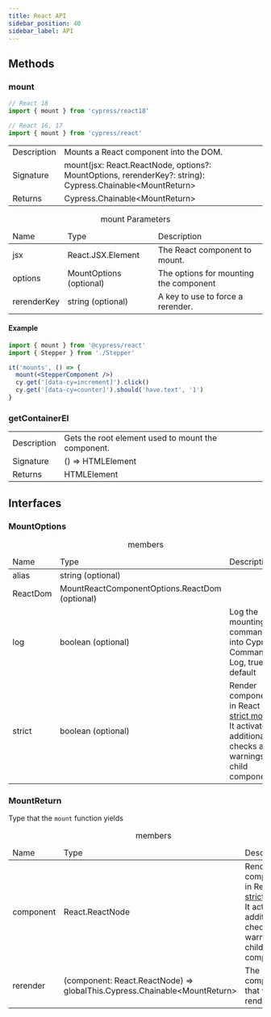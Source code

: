 ```yaml
---
title: React API
sidebar_position: 40
sidebar_label: API
---
```


## Methods

### mount

```js
// React 18
import { mount } from 'cypress/react18'

// React 16, 17
import { mount } from 'cypress/react'
```

<table class="api-table table-list">
  <tr>
    <td>Description</td>
    <td>Mounts a React component into the DOM.</td>
  </tr>
  <tr>
    <td>Signature</td>
    <td>
      mount(jsx: React.ReactNode, options?: MountOptions, rerenderKey?: string):
      Cypress.Chainable&lt;MountReturn&gt;
    </td>
  </tr>
  <tr>
    <td>Returns</td>
    <td>Cypress.Chainable&lt;MountReturn&gt;</td>
  </tr>
</table>

<table class="api-table">
  <caption>mount Parameters</caption>
  <thead>
    <td>Name</td>
    <td>Type</td>
    <td>Description</td>
  </thead>
  <tr>
    <td>jsx</td>
    <td>React.JSX.Element</td>
    <td>The React component to mount.</td>
  </tr>
  <tr>
    <td>options</td>
    <td>MountOptions (optional)</td>
    <td>The options for mounting the component</td>
  </tr>
  <tr>
    <td>rerenderKey</td>
    <td>string (optional)</td>
    <td>A key to use to force a rerender.</td>
  </tr>
</table>

#### Example

```jsx
import { mount } from '@cypress/react'
import { Stepper } from './Stepper'

it('mounts', () => {
  mount(<StepperComponent />)
  cy.get('[data-cy=increment]').click()
  cy.get('[data-cy=counter]').should('have.text', '1')
}
```

### getContainerEl

<table class="api-table">
  <tr>
    <td>Description</td>
    <td>Gets the root element used to mount the component.</td>
  </tr>
  <tr>
    <td>Signature</td>
    <td>() => HTMLElement</td>
  </tr>
  <tr>
    <td>Returns</td>
    <td>HTMLElement</td>
  </tr>
</table>

## Interfaces

### MountOptions

<table class="api-table">
  <caption>members</caption>
  <thead>
    <td>Name</td>
    <td>Type</td>
    <td>Description</td>
  </thead>
  <tr>
    <td>alias</td>
    <td>string (optional)</td>
    <td></td>
  </tr>
  <tr>
    <td>ReactDom</td>
    <td>MountReactComponentOptions.ReactDom (optional)</td>
    <td></td>
  </tr>
  <tr>
    <td>log</td>
    <td>boolean (optional)</td>
    <td>Log the mounting command into Cypress Command Log, true by default</td>
  </tr>
  <tr>
    <td>strict</td>
    <td>boolean (optional)</td>
    <td>
      Render component in React
      <a href="https://reactjs.org/docs/strict-mode.html">strict mode</a>
      It activates additional checks and warnings for child components.
    </td>
  </tr>
</table>

### MountReturn

Type that the `mount` function yields

<table class="api-table">
  <caption>members</caption>
  <thead>
    <td>Name</td>
    <td>Type</td>
    <td>Description</td>
  </thead>
  <tr>
    <td>component</td>
    <td>React.ReactNode</td>
    <td>
      Render component in React
      <a href="https://reactjs.org/docs/strict-mode.html">strict mode</a>
      It activates additional checks and warnings for child components.
    </td>
  </tr>
  <tr>
    <td>rerender</td>
    <td>
      (component: React.ReactNode) =>
      globalThis.Cypress.Chainable&lt;MountReturn&gt;
    </td>
    <td>The component that was rendered.</td>
  </tr>
</table>
